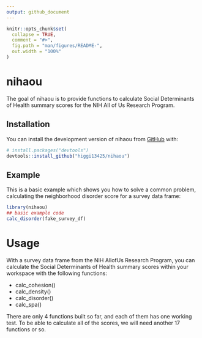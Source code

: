 ```yaml
---
output: github_document
---
```


<!-- README.md is generated from README.Rmd. Please edit that file -->

```r
knitr::opts_chunk$set(
  collapse = TRUE,
  comment = "#>",
  fig.path = "man/figures/README-",
  out.width = "100%"
)
```

# nihaou

<!-- badges: start -->
<!-- badges: end -->

The goal of nihaou is to provide functions to calculate Social Determinants of Health summary scores for the NIH All of Us Research Program.

## Installation

You can install the development version of nihaou from [GitHub](https://github.com/) with:

``` r
# install.packages("devtools")
devtools::install_github("higgi13425/nihaou")
```

## Example

This is a basic example which shows you how to solve a common problem,
calculating the neighborhood disorder score for a survey data frame:

```r
library(nihaou)
## basic example code
calc_disorder(fake_survey_df)

```

# Usage
With a survey data frame from the NIH AllofUs Research Program, you can calculate the Social Determinants of Health summary scores within your workspace with the following functions:

- calc_cohesion()
- calc_density()
- calc_disorder()
- calc_spa()

There are only 4 functions built so far, and each of them has one working test. To be able to calculate all of the scores, we will need another 17 functions or so. 
